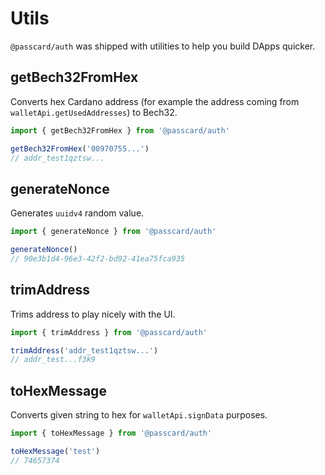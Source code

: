 # Utils

`@passcard/auth` was shipped with utilities to help you build DApps quicker.

## getBech32FromHex

Converts hex Cardano address (for example the address coming from `walletApi.getUsedAddresses`) to Bech32.

```ts
import { getBech32FromHex } from '@passcard/auth'

getBech32FromHex('00970755...')
// addr_test1qztsw...
```

## generateNonce

Generates `uuidv4` random value.

```ts
import { generateNonce } from '@passcard/auth'

generateNonce()
// 90e3b1d4-96e3-42f2-bd92-41ea75fca935
```

## trimAddress

Trims address to play nicely with the UI.

```ts
import { trimAddress } from '@passcard/auth'

trimAddress('addr_test1qztsw...')
// addr_test...f3k9
```

## toHexMessage

Converts given string to hex for `walletApi.signData` purposes.

```ts
import { toHexMessage } from '@passcard/auth'

toHexMessage('test')
// 74657374
```
